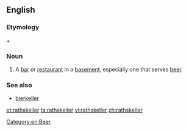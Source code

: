 ==English==

===Etymology===
{{etyl|de}} {{term|Rat||council|lang=de}} + {{term|Keller||cellar|lang=de}}

===Noun===
{{en-noun}}

# A [[bar]] or [[restaurant]] in a [[basement]], especially one that serves [[beer]].

===See also===
* [[bierkeller]]

[[Category:en:Beer]]

[[et:rathskeller]]
[[ta:rathskeller]]
[[vi:rathskeller]]
[[zh:rathskeller]]